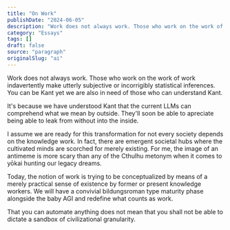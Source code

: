 ```yaml
---
title: "On Work"
publishDate: "2024-06-05"
description: "Work does not always work. Those who work on the work of work indavertently make utterly subjective or incorrigibly statistical inferences. You can b......"
category: "Essays"
tags: []
draft: false
source: "paragraph"
originalSlug: "ai̇"
---
```


Work does not always work. Those who work on the work of work indavertently make utterly subjective or incorrigibly statistical inferences. You can be Kant yet we are also in need of those who can understand Kant. 

It's because we have understood Kant that the current LLMs can comprehend what we mean by outside. They'll soon be able to apreciate being able to leak from without into the inside.

I assume we are ready for this transformation for not every society depends on the knowledge work. In fact, there are emergent societal hubs where the cultivated minds are scorched for merely existing. For me, the image of an antimeme is more scary than any of the Cthulhu metonym when it comes to yōkai hunting our legacy dreams. 

Today, the notion of work is trying to be conceptualized by means of a merely practical sense of existence by former or present knowledge workers. We will have a convivial bildungsroman type maturity phase alongside the baby AGI and redefine what counts as work. 

That you can automate anything does not mean that you shall not be able to dictate a sandbox of civilizational granularity.